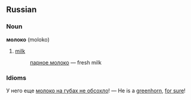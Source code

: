 ==Russian==
===Noun===
'''молоко''' (moloko)
#[[milk]]
#: [[парное молоко]] — fresh milk 

===Idioms===
У него еще [[молоко на губах не обсохло]]! — He is a [[greenhorn]], [[for sure]]!